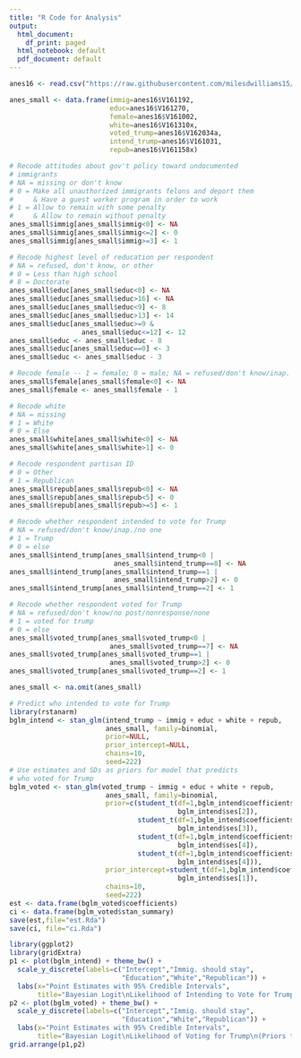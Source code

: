 ```yaml
---
title: "R Code for Analysis"
output:
  html_document:
    df_print: paged
  html_notebook: default
  pdf_document: default
---
```



```r
anes16 <- read.csv("https://raw.githubusercontent.com/milesdwilliams15/Exploration13/master/anes16.csv")
```

```r
anes_small <- data.frame(immig=anes16$V161192,
                         educ=anes16$V161270,
                         female=anes16$V161002,
                         white=anes16$V161310x,
                         voted_trump=anes16$V162034a,
                         intend_trump=anes16$V161031,
                         repub=anes16$V161158x)

# Recode attitudes about gov't policy toward undocumented
# immigrants
# NA = missing or don't know
# 0 = Make all unauthorized immigrants felons and deport them
#     & Have a guest worker program in order to work
# 1 = Allow to remain with some penalty
#     & Allow to remain without penalty
anes_small$immig[anes_small$immig<0] <- NA
anes_small$immig[anes_small$immig<=2] <- 0
anes_small$immig[anes_small$immig>=3] <- 1

# Recode highest level of reducation per respondent
# NA = refused, don't know, or other
# 0 = Less than high school
# 8 = Doctorate
anes_small$educ[anes_small$educ<0] <- NA
anes_small$educ[anes_small$educ>16] <- NA
anes_small$educ[anes_small$educ<9] <- 8
anes_small$educ[anes_small$educ>13] <- 14
anes_small$educ[anes_small$educ>=9 &
                  anes_small$educ<=12] <- 12
anes_small$educ <- anes_small$educ - 8
anes_small$educ[anes_small$educ==0] <- 3
anes_small$educ <- anes_small$educ - 3

# Recode female -- 1 = female; 0 = male; NA = refused/don't know/inap.
anes_small$female[anes_small$female<0] <- NA
anes_small$female <- anes_small$female - 1

# Recode white
# NA = missing
# 1 = White
# 0 = Else
anes_small$white[anes_small$white<0] <- NA
anes_small$white[anes_small$white>1] <- 0

# Recode respondent partisan ID
# 0 = Other
# 1 = Republican
anes_small$repub[anes_small$repub<0] <- NA
anes_small$repub[anes_small$repub<5] <- 0
anes_small$repub[anes_small$repub>=5] <- 1

# Recode whether respondent intended to vote for Trump
# NA = refused/don't know/inap./no one
# 1 = Trump
# 0 = else
anes_small$intend_trump[anes_small$intend_trump<0 |
                          anes_small$intend_trump==8] <- NA
anes_small$intend_trump[anes_small$intend_trump==1 |
                          anes_small$intend_trump>2] <- 0
anes_small$intend_trump[anes_small$intend_trump==2] <- 1

# Recode whether respondent voted for Trump
# NA = refused/don't know/no post/nonresponse/none
# 1 = voted for trump
# 0 = else
anes_small$voted_trump[anes_small$voted_trump<0 |
                         anes_small$voted_trump==7] <- NA
anes_small$voted_trump[anes_small$voted_trump==1 |
                         anes_small$voted_trump>2] <- 0
anes_small$voted_trump[anes_small$voted_trump==2] <- 1

anes_small <- na.omit(anes_small)
```

```r
# Predict who intended to vote for Trump
library(rstanarm)
bglm_intend <- stan_glm(intend_trump ~ immig + educ + white + repub,
                        anes_small, family=binomial,
                        prior=NULL,
                        prior_intercept=NULL,
                        chains=10,
                        seed=222)
# Use estimates and SDs as priors for model that predicts
# who voted for Trump
bglm_voted <- stan_glm(voted_trump ~ immig + educ + white + repub,
                        anes_small, family=binomial,
                        prior=c(student_t(df=1,bglm_intend$coefficients[2],
                                          bglm_intend$ses[2]),
                                student_t(df=1,bglm_intend$coefficients[3],
                                          bglm_intend$ses[3]),
                                student_t(df=1,bglm_intend$coefficients[4],
                                          bglm_intend$ses[4]),
                                student_t(df=1,bglm_intend$coefficients[5],
                                          bglm_intend$ses[4])),
                        prior_intercept=student_t(df=1,bglm_intend$coefficients[1],
                                          bglm_intend$ses[1]),
                        chains=10,
                        seed=222)
est <- data.frame(bglm_voted$coefficients)
ci <- data.frame(bglm_voted$stan_summary)
save(est,file="est.Rda")
save(ci, file="ci.Rda")
```

```r
library(ggplot2)
library(gridExtra)
p1 <- plot(bglm_intend) + theme_bw() + 
  scale_y_discrete(labels=c("Intercept","Immig. should stay",
                            "Education","White","Republican")) +
  labs(x="Point Estimates with 95% Credible Intervals",
       title="Bayesian Logit\nLikelihood of Intending to Vote for Trump\n(Uninformative priors used)")
p2 <- plot(bglm_voted) + theme_bw() +
  scale_y_discrete(labels=c("Intercept","Immig. should stay",
                            "Education","White","Republican")) +
  labs(x="Point Estimates with 95% Credible Intervals",
       title="Bayesian Logit\nLikelihood of Voting for Trump\n(Priors taken from intent to vote for Trump model)")
grid.arrange(p1,p2)
```

